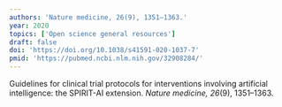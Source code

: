 ```yaml
---
authors: 'Nature medicine, 26(9), 1351–1363.'
year: 2020
topics: ['Open science general resources']
draft: false
doi: 'https://doi.org/10.1038/s41591-020-1037-7'
pmid: 'https://pubmed.ncbi.nlm.nih.gov/32908284/'
---
```


Guidelines for clinical trial protocols for interventions involving artificial intelligence: the SPIRIT-AI extension. *Nature medicine, 26*(9), 1351–1363.